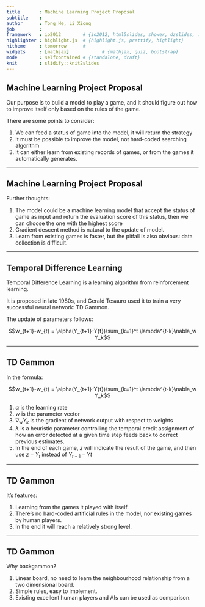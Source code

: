 ```yaml
---
title       : Machine Learning Project Proposal
subtitle    : 
author      : Tong He, Li Xiong
job         : 
framework   : io2012        # {io2012, html5slides, shower, dzslides, ...}
highlighter : highlight.js  # {highlight.js, prettify, highlight}
hitheme     : tomorrow      # 
widgets     : [mathjax]            # {mathjax, quiz, bootstrap}
mode        : selfcontained # {standalone, draft}
knit        : slidify::knit2slides
---
```


## Machine Learning Project Proposal

Our purpose is to build a model to play a game, and it should figure out how to improve itself only based on the rules of the game.

There are some points to consider:

1. We can feed a status of game into the model, it will return the strategy
2. It must be possible to improve the model, not hard-coded searching algorithm
3. It can either learn from existing records of games, or from the games it automatically generates.

----

## Machine Learning Project Proposal

Further thoughts:

1. The model could be a machine learning model that accept the status of game as input and return the evaluation score of this status, then we can choose the one with the highest score
2. Gradient descent method is natural to the update of model.
3. Learn from existing games is faster, but the pitfall is also obvious: data collection is difficult.

---

## Temporal Difference Learning

Temporal Difference Learning is a learning algorithm from reinforcement learning.

It is proposed in late 1980s, and Gerald Tesauro used it to train a very successful neural network: TD Gammon.

The update of parameters follows:

$$w_{t+1}-w_{t} = \alpha(Y_{t+1}-Y{t})\sum_{k=1}^t \lambda^{t-k}\nabla_w Y_k$$

----

## TD Gammon

In the formula:

$$w_{t+1}-w_{t} = \alpha(Y_{t+1}-Y{t})\sum_{k=1}^t \lambda^{t-k}\nabla_w Y_k$$

1. $\alpha$ is the learning rate
2. $w$ is the parameter vector
3. $\nabla_w Y_k$ is the gradient of network output with respect to weights
4. $\lambda$ is a heuristic parameter controlling the temporal credit assignment of how an error detected at a given time step feeds back to correct previous estimates.
5. In the end of each game, $z$ will indicate the result of the game, and then use $z-Y_{t}$ instead of $Y_{t+1}-Y{t}$

-----

## TD Gammon

It's features:

1. Learning from the games it played with itself.
2. There's no hard-coded artificial rules in the model, nor existing games by human players.
3. In the end it will reach a relatively strong level.

----

## TD Gammon

Why backgammon?

1. Linear board, no need to learn the neighbourhood relationship from a two dimensional board.
2. Simple rules, easy to implement.
3. Existing excellent human players and AIs can be used as comparison.




